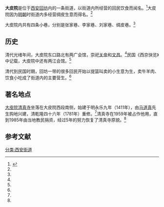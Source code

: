 {{Infobox China Road
|中文道路名称= 大皮院
|道路名称拼音= Dapiyuan
|道路方向= WE
|路牌类型= Xi'an
|图片= 
|图片说明= 
|道路属性= 
|道路总长度= 0.3985
|规划总长度=
|已通车长度=
|车速限制=
|行车线数量=
|所在地区= [[西安回坊|回坊]]
|起点= 麦苋街
|终点= 西华门大街
}}
'''大皮院'''是位于[[西安回坊|西安回坊]]内的一条街道，以街道内所经营的回民饮食而闻名。<ref name=xawb>{{Cite web |url= http://epaper.xiancn.com/xawb/html/2014-04/13/content_290058.htm |title= 大皮院 |author=  |date= 2014年4月13日 |publisher= 西安晚报 |language= zh-hans |accessdate= 2014年7月27日 |quote=  }}{{Dead link|date=2019年10月 |bot=InternetArchiveBot |fix-attempted=yes }}</ref>大皮院因为[[明朝|明朝]]时街道内多经营绸皮生意而得名。<ref name=xawb/>

大皮院内共有四条小巷，分别是张家巷、李家巷、刘家巷、绸皮巷。<ref name=xawb/>
==历史==
清代光绪年间，大皮院东口路北有两广会馆，崇祀[[关帝|关帝]]和[[文昌|文昌]]。<ref name=xawb/>民国《西京快览》中记载，大皮院中还有两江会馆。<ref name=xawb/>

清代到民国时期，回坊一带的很多回民开始以提篮叫卖的小生意为生，卖牛羊肉、饮食小吃成了街道内的主要营生。<ref name=xawb/>

==著名地点==
[[大皮院清真寺|大皮院清真寺]]坐落在大皮院西段南侧，始建于明永乐九年（1411年），由[[马道真|马道真]]先生购地兴建，清乾隆四十六年（1781年）重修。<ref name=xawb/>清真寺在1959年被占作他用，直到1985年由当地教民捐资，经过5年的努力恢复了清真寺原貌。<ref name=xawb/>

==参考文献==
{{reflist}}

[[分类:西安街道|分类:西安街道]]